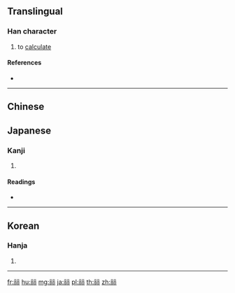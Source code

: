 {{character info/new}}
{{also|算}}
==Translingual==

===Han character===
{{Han char|rn=113|rad=示|as=05|sn=10|four=|canj=MFMMF|ids=⿰示示}}

# to [[calculate]]

====References====
* {{Han ref|kx=0841.220|dkj=24666|dj=1260.030|hdz=42389.050|uh=7958|ud=31064}}

----

==Chinese==
{{zh-see|算|o}}

==Japanese==

===Kanji===
{{ja-kanji|grade=|rs=示05}}

# {{defn|lang=ja|sort=示05}}

====Readings====
* {{ja-readings|on=[[さん]] (san)|kun=[[かぞえる]] (kazoeru)|nanori=}}

----

==Korean==

===Hanja===
{{ko-hanja|hangeul=산|rv=san|mr=san|y=san}}

# {{defn|lang=ko|sort=示05}}

----

[[fr:祘]]
[[hu:祘]]
[[mg:祘]]
[[ja:祘]]
[[pl:祘]]
[[th:祘]]
[[zh:祘]]